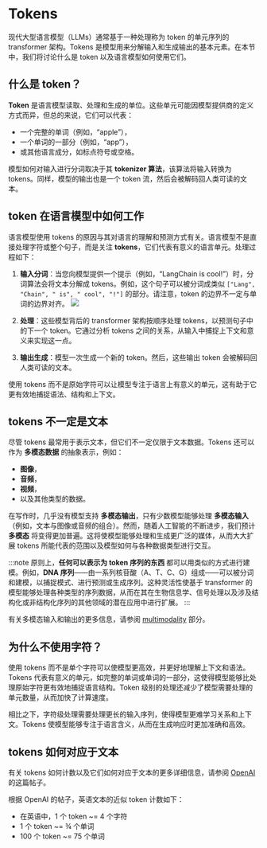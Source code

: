 # Tokens

现代大型语言模型（LLMs）通常基于一种处理称为 token 的单元序列的 transformer 架构。Tokens 是模型用来分解输入和生成输出的基本元素。在本节中，我们将讨论什么是 token 以及语言模型如何使用它们。

## 什么是 token？

**Token** 是语言模型读取、处理和生成的单位。这些单元可能因模型提供商的定义方式而异，但总的来说，它们可以代表：

* 一个完整的单词（例如，“apple”），
* 一个单词的一部分（例如，“app”），
* 或其他语言成分，如标点符号或空格。

模型如何对输入进行分词取决于其 **tokenizer 算法**，该算法将输入转换为 tokens。同样，模型的输出也是一个 token 流，然后会被解码回人类可读的文本。

## token 在语言模型中如何工作

语言模型使用 tokens 的原因与其对语言的理解和预测方式有关。语言模型不是直接处理字符或整个句子，而是关注 **tokens**，它们代表有意义的语言单元。处理过程如下：

1. **输入分词**：当您向模型提供一个提示（例如，“LangChain is cool!”）时，分词算法会将文本分解成 tokens。例如，这个句子可以被分词成类似 `["Lang", "Chain", " is", " cool", "!"]` 的部分。请注意，token 的边界不一定与单词的边界对齐。
    ![](/img/tokenization.png)

2. **处理**：这些模型背后的 transformer 架构按顺序处理 tokens，以预测句子中的下一个 token。它通过分析 tokens 之间的关系，从输入中捕捉上下文和意义来实现这一点。
3. **输出生成**：模型一次生成一个新的 token。然后，这些输出 token 会被解码回人类可读的文本。

使用 tokens 而不是原始字符可以让模型专注于语言上有意义的单元，这有助于它更有效地捕捉语法、结构和上下文。

## tokens 不一定是文本

尽管 tokens 最常用于表示文本，但它们不一定仅限于文本数据。Tokens 还可以作为 **多模态数据** 的抽象表示，例如：

- **图像**，
- **音频**，
- **视频**，
- 以及其他类型的数据。

在写作时，几乎没有模型支持 **多模态输出**，只有少数模型能够处理 **多模态输入**（例如，文本与图像或音频的组合）。然而，随着人工智能的不断进步，我们预计 **多模态** 将变得更加普遍。这将使模型能够处理和生成更广泛的媒体，从而大大扩展 tokens 所能代表的范围以及模型如何与各种数据类型进行交互。

:::note
原则上，**任何可以表示为 token 序列的东西** 都可以用类似的方式进行建模。例如，**DNA 序列**——由一系列核苷酸（A、T、C、G）组成——可以被分词和建模，以捕捉模式、进行预测或生成序列。这种灵活性使基于 transformer 的模型能够处理各种类型的序列数据，从而在其在生物信息学、信号处理以及涉及结构化或非结构化序列的其他领域的潜在应用中进行扩展。
:::

有关多模态输入和输出的更多信息，请参阅 [multimodality](/docs/concepts/multimodality) 部分。

## 为什么不使用字符？

使用 tokens 而不是单个字符可以使模型更高效，并更好地理解上下文和语法。Tokens 代表有意义的单元，如完整的单词或单词的一部分，这使得模型能够比处理原始字符更有效地捕捉语言结构。Token 级别的处理还减少了模型需要处理的单元数量，从而加快了计算速度。

相比之下，字符级处理需要处理更长的输入序列，使得模型更难学习关系和上下文。Tokens 使模型能够专注于语言含义，从而在生成响应时更加准确和高效。

## tokens 如何对应于文本

有关 tokens 如何计数以及它们如何对应于文本的更多详细信息，请参阅 [OpenAI](https://help.openai.com/en/articles/4936856-what-are-tokens-and-how-to-count-them) 的这篇帖子。

根据 OpenAI 的帖子，英语文本的近似 token 计数如下：

* 在英语中，1 个 token ~= 4 个字符
* 1 个 token ~= ¾ 个单词
* 100 个 token ~= 75 个单词